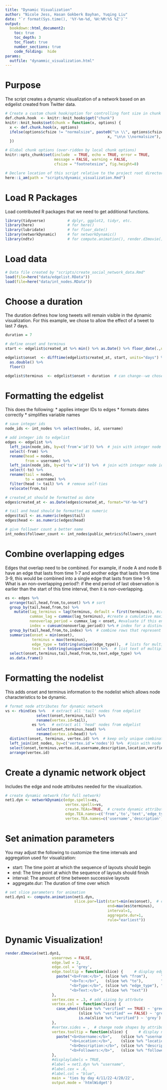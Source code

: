 ```yaml
---
title: "Dynamic Visualization"
author: "Nicole Jess, Hasan Gokberk Bayhan, Yuqing Liu"
date: "`r format(Sys.time(), '%Y-%m-%d, %H:%M:%S %Z')`"
output: 
  bookdown::html_document2:
    toc: true
    toc_depth: 3
    toc_float: true
    number_sections: true
    code_folding:  hide
params: 
  outfile: "dynammic_visualization.html"
---
```


# Purpose
The script creates a dynamic visualization of a network based on an edgelist created from Twitter data.

```r
# Create a custom chunk hook/option for controlling font size in chunk & output.
def.chunk.hook  <- knitr::knit_hooks$get("chunk")
knitr::knit_hooks$set(chunk = function(x, options) {
  x <- def.chunk.hook(x, options)
  ifelse(options$cfsize != "normalsize", paste0("\n \\", options$cfsize,"\n\n", 
                                              x, "\n\n \\normalsize"), x)
  })

# Global chunk options (over-ridden by local chunk options)
knitr::opts_chunk$set(include  = TRUE, echo = TRUE, error = TRUE, 
                      message = FALSE, warning = FALSE, 
                      cfsize = "footnotesize", fig.height=8)

# Declare location of this script relative to the project root directory.
here::i_am(path = "scripts/dynamic_visualization.Rmd")
```

# Load R Packages
Load contributed R packages that we need to get additional functions. 

``` r
library(tidyverse)          # dplyr, ggplot2, tidyr, etc.
library(here)               # for here()
library(lubridate)          # for floor_date()
library(networkDynamic)     # for networkDynamic()
library(ndtv)               # for compute.animation(), render.d3movie()

```

# Load data

``` r
# Data file created by "scripts/create_social_network_data.Rmd"
load(file=here("data/edgelist.RData"))
load(file=here("data/int_nodes.RData"))
```

# Choose a duration

The duration defines how long tweets will remain visible in the dynamic visualization. For this example, we chose to allow the effect of a tweet to last 7 days.

```r

duration = 7

# define onset and terminus
start <- edgelist$created_at %>% min() %>% as.Date() %>% floor_date(.,unit="day") # first date observed in edgelist

edgelist$onset  <- difftime(edgelist$created_at, start, units="days") %>%
  as.double() %>% 
  floor()

edgelist$terminus  <- edgelist$onset + duration  # can change--we chose to have the effect of a tweet last for 7 days

```

# Formatting the edgelist

This does the following:
* applies integer IDs to edges
* formats dates correctly
* simplifies variable names

```r

# save integer ids
node_ids <- int_nodes %>% select(nodes, id, username)

# add integer ids to edgelist
edges <- edgelist %>% 
  left_join(node_ids, by=c('from'='id')) %>%  # join with integer node ids for 'from'
  select(-from) %>%
  rename(head = nodes,
         from = username) %>%
  left_join(node_ids, by=c('to'='id')) %>%  # join with integer node ids for 'to'
  select(-to) %>%
  rename(tail = nodes,
         to = username) %>%
  filter(head != tail) %>%  # remove self-ties
  relocate(from,to)

# created_at should be formatted as date
edges$created_at <- as.Date(edges$created_at, format="%Y-%m-%d")

# tail and head should be formatted as numeric
edges$tail <- as.numeric(edges$tail)
edges$head <- as.numeric(edges$head)

# give follower count a better name
int_nodes$follower_count <- int_nodes$public_metrics$followers_count 

```

# Combine overlapping edges

Edges that overlap need to be combined. For example, if node A and node B have an edge that lasts from time 1-7 and another edge that lasts from time 3-9, this would be combined into a single edge that lasts from time 1-9. 
What is an non-overlapping period?: if the end period of last observation is earlier than the start of this time interval, then it is non-overlapping.

```r

es <- edges %>%
  arrange(tail,head,from,to,onset) %>% # sort
  group_by(tail,head,from,to) %>%
    mutate(lag_terminus = lag(terminus, default = first(terminus)), #create the lag measure of terminus, replace null=first obs
           cummax_lag = cummax(lag_terminus), #create a cumulative maxima
           nonoverlap_period = cummax_lag < onset, #evaluate if this entry is a non-overlapping time period
           index = cumsum(nonoverlap_period)) %>% # index for a distinct time interval
  group_by(tail,head,from,to,index) %>%  # combine rows that represent overlapping intervals between the same 2 nodes
  summarise(onset = min(onset),
            terminus = max(terminus),  
            edge_type = toString(unique(edge_type)),  # lists for multiple edge_types (ex- retweet, mention)
            text = toString(unique(text))) %>%   # list text of multiple tweets where applicable
  select(onset,terminus,tail,head,from,to,text,edge_type) %>%
  as.data.frame()

```

# Formatting the nodelist

This adds onset and terminus information to the nodelist which allows node characteristics to be dynamic. 

```r

# format node attributes for dynamic network
vs <- rbind(es %>%   # extract all 'tail' nodes from edgelist
              select(onset,terminus,tail) %>% 
              rename(vertex.id=tail),
            es %>%   # extract all 'head' nodes from edgelist
              select(onset,terminus,head) %>% 
              rename(vertex.id=head)) %>%  
  distinct(onset, terminus, vertex.id) %>%  # keep only unique combinations
  left_join(int_nodes, by=c('vertex.id'='nodes')) %>%  #join with node attributes
  select(onset,terminus,vertex.id,username,description,location,verified,follower_count,degree) %>%
  arrange(vertex.id) 

```

# Create a dynamic network object

Includes the edge and node attributes needed for the visualization.

```r

# create dynamic network (for full network)
net1.dyn <- networkDynamic(edge.spells=es, 
                           vertex.spells=vs, 
                           create.TEAs=TRUE,  # create dynamic attributes
                           edge.TEA.names=c('from','to','text','edge_type'),  # list dynamic edge attributes in order starting w/ col 5 of es
                           vertex.TEA.names=c('username','description','location','verified','follower_count','degree')) # list dynamic node attributes in order starting w/ col 4 of vs 

```

# Set animation parameters

You may adjust the following to customize the time intervals and aggregation used for visualization:

* start: The time point at which the sequence of layouts should begin
* end: The time point at which the sequence of layouts should finish
* interval: The amount of time between successive layouts
* aggregate.dur: The duration of time over which 

```r

# set slice parameters for animation
net1.dyn1 <- compute.animation(net1.dyn,
                               slice.par=list(start=min(es$onset),  # change the start and end to focus on a shorter interval of time 
                                              end=max(es$terminus),  
                                              interval=1, 
                                              aggregate.dur=1,  
                                              rule="earliest"))

```

# Dynamic Visualization!

```r

render.d3movie(net1.dyn1,
                     usearrows = FALSE,
                     edge.lwd = 2,  
                     edge.col = 'grey', 
                     edge.tooltip = function(slice) {     # display edge attributes when you click on an edge
                       paste("<b>From:</b>", (slice %e% "from"),      "<br>", 
                             "<b>To:</b>",   (slice %e% "to"),        "<br>",
                             "<b>Type:</b>", (slice %e% "edge_type"), "<br>", 
                             "<b>Text:</b>", (slice %e% "text"))
                     },
                     vertex.cex = .3, # add sizing by attrbute
                     vertex.col =  function(slice) {
                       case_when((slice %v% "verified" == TRUE) ~ 'green',  # verified nodes are green, all others are grey
                                 (slice %v% "verified" == FALSE) ~ 'grey',
                                 is.na(slice %v% "verified") ~ 'grey')
                     },
                     #vertex.sides = ,  # change node shapes by attribute
                     vertex.tooltip = function(slice) {     # display node attributes when you click on an node
                       paste("<b>Username:</b>",    (slice %v% "username") ,    "<br>",
                             "<b>Location:</b>",    (slice %v% "location") ,    "<br>",
                             "<b>Description:</b>", (slice %v% "description") , "<br>",
                             "<b>Followers:</b>",   (slice %v% "follower_count"))
                     },
                     #displaylabels = TRUE,
                     #label = net1.dyn %v% "username",
                     #label.cex = .6,  
                     #label.col = "blue", 
                     main = 'ties by day 4/11/22-4/28/22',
                     output.mode = 'htmlWidget')

```

